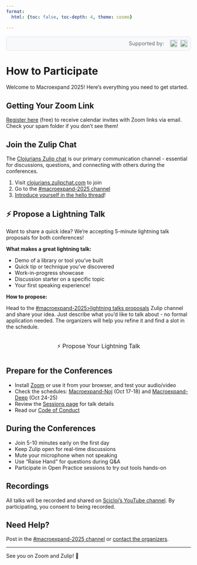 ```yaml
---
format:
  html: {toc: false, toc-depth: 4, theme: cosmo}

---
```

<style></style><style>.printedClojure .sourceCode {
  background-color: transparent;
  border-style: none;
}
</style><style>.clay-limit-image-width .clay-image {max-width: 100%}
.clay-side-by-side .sourceCode {margin: 0}
.clay-side-by-side {margin: 1em 0}
</style>
<script src="participation_files/md-default0.js" type="text/javascript"></script><script src="participation_files/md-default1.js" type="text/javascript"></script>

```{=html}
<div style="display: flex; justify-content: flex-end; margin: 1rem 0; padding: 0.5rem; background: #f8f9fa; border-radius: 6px; border: 1px solid #e0e0e0;"><div style="display: flex; align-items: center; gap: 0.5rem;"><span style="font-size: 0.9rem; color: #666;">Supported by: </span><a href="./index.html#supporting-companies" key="techascent" style="display: inline-flex; align-items: center; gap: 0.5rem; margin-left: 0.5rem; text-decoration: none;"><img alt="TechAscent mark" src="images/ta-mark-red.svg" style="height: 20px; width: auto;" /><img alt="TechAscent logo" src="images/ta-type.svg" style="height: 20px; width: auto;" /></a></div></div>
```



# How to Participate

Welcome to Macroexpand 2025! Here's everything you need to get started.


## Getting Your Zoom Link

[Register here](https://forms.gle/mQytpTua6RUPcMGb9) (free) to receive calendar invites with Zoom links via email. Check your spam folder if you don't see them!


## Join the Zulip Chat

The [Clojurians Zulip chat](https://scicloj.github.io/docs/community/chat/) is our primary communication channel - essential for discussions, questions, and connecting with others during the conferences.

1. Visit [clojurians.zulipchat.com](https://clojurians.zulipchat.com/) to join
2. Go to the [#macroexpand-2025 channel](https://clojurians.zulipchat.com/#narrow/channel/536233-macroexpand-2025/)
3. [Introduce yourself in the hello thread](https://clojurians.zulipchat.com/#narrow/channel/536233-macroexpand-2025/topic/hello)!


## ⚡ Propose a Lightning Talk

Want to share a quick idea? We're accepting 5-minute lightning talk proposals for both conferences!

**What makes a great lightning talk:**

- Demo of a library or tool you've built
- Quick tip or technique you've discovered
- Work-in-progress showcase
- Discussion starter on a specific topic
- Your first speaking experience!

**How to propose:**

Head to the [#macroexpand-2025>lightning talks proposals](https://clojurians.zulipchat.com/#narrow/channel/536233-macroexpand-2025/topic/lightning.20talks.20proposals/) Zulip channel and share your idea. Just describe what you'd like to talk about - no formal application needed. The organizers will help you refine it and find a slot in the schedule.


```{=html}
<div style="text-align: center; margin: 1.5rem 0;"><a aria-label="Propose a lightning talk on Zulip - opens in new window" class="btn btn-gradient" href="https://clojurians.zulipchat.com/#narrow/channel/536233-macroexpand-2025/topic/lightning.20talks.20proposals/" style="display: inline-block; text-decoration: none; font-size: 1rem; padding: 0.6rem 1.2rem;" target="_blank">⚡ Propose Your Lightning Talk</a></div>
```



## Prepare for the Conferences


- Install [Zoom](https://zoom.us/download) or use it from your browser, and test your audio/video
- Check the schedules: [Macroexpand-Noj](./macroexpand_noj.html) (Oct 17-18) and [Macroexpand-Deep](./macroexpand_deep.html) (Oct 24-25)
- Review the [Sessions page](./sessions.html) for talk details
- Read our [Code of Conduct](./code_of_conduct.html)


## During the Conferences


- Join 5-10 minutes early on the first day
- Keep Zulip open for real-time discussions
- Mute your microphone when not speaking
- Use "Raise Hand" for questions during Q&A
- Participate in Open Practice sessions to try out tools hands-on


## Recordings

All talks will be recorded and shared on [Scicloj's YouTube channel](https://www.youtube.com/@Scicloj). By participating, you consent to being recorded.


## Need Help?

Post in the [#macroexpand-2025 channel](https://clojurians.zulipchat.com/#narrow/channel/536233-macroexpand-2025/) or [contact the organizers](https://scicloj.github.io/docs/community/contact/).

---

See you on Zoom and Zulip! 👋